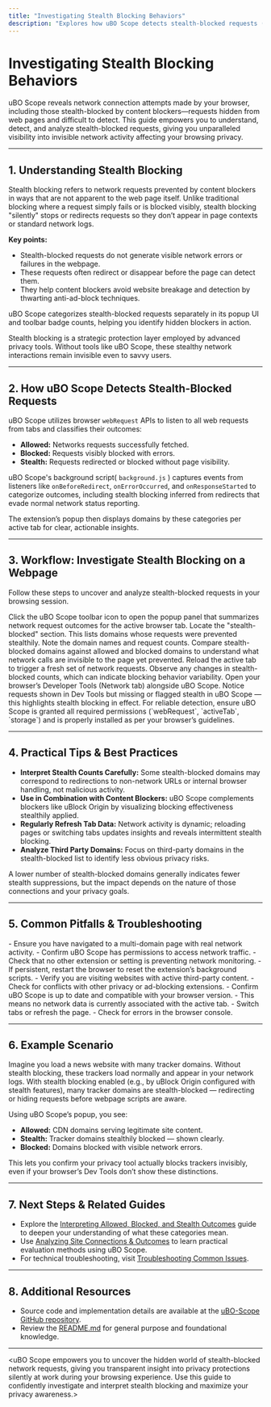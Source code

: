 ```yaml
---
title: "Investigating Stealth Blocking Behaviors"
description: "Explores how uBO Scope detects stealth-blocked requests (those not easily visible to web pages). Offers practical advice for uncovering invisible network interactions, even when content blockers hide their actions."
---
```


# Investigating Stealth Blocking Behaviors

uBO Scope reveals network connection attempts made by your browser, including those stealth-blocked by content blockers—requests hidden from web pages and difficult to detect. This guide empowers you to understand, detect, and analyze stealth-blocked requests, giving you unparalleled visibility into invisible network activity affecting your browsing privacy.

---

## 1. Understanding Stealth Blocking

Stealth blocking refers to network requests prevented by content blockers in ways that are not apparent to the web page itself. Unlike traditional blocking where a request simply fails or is blocked visibly, stealth blocking "silently" stops or redirects requests so they don’t appear in page contexts or standard network logs.

**Key points:**
- Stealth-blocked requests do not generate visible network errors or failures in the webpage.
- These requests often redirect or disappear before the page can detect them.
- They help content blockers avoid website breakage and detection by thwarting anti-ad-block techniques.

uBO Scope categorizes stealth-blocked requests separately in its popup UI and toolbar badge counts, helping you identify hidden blockers in action.

<Tip>
Stealth blocking is a strategic protection layer employed by advanced privacy tools. Without tools like uBO Scope, these stealthy network interactions remain invisible even to savvy users.
</Tip>

---

## 2. How uBO Scope Detects Stealth-Blocked Requests

uBO Scope utilizes browser `webRequest` APIs to listen to all web requests from tabs and classifies their outcomes:

- **Allowed:** Networks requests successfully fetched.
- **Blocked:** Requests visibly blocked with errors.
- **Stealth:** Requests redirected or blocked without page visibility.

uBO Scope's background script( `background.js` ) captures events from listeners like `onBeforeRedirect`, `onErrorOccurred`, and `onResponseStarted` to categorize outcomes, including stealth blocking inferred from redirects that evade normal network status reporting.

The extension’s popup then displays domains by these categories per active tab for clear, actionable insights.

---

## 3. Workflow: Investigate Stealth Blocking on a Webpage

Follow these steps to uncover and analyze stealth-blocked requests in your browsing session.

<Steps>
<Step title="Open uBO Scope Popup">
Click the uBO Scope toolbar icon to open the popup panel that summarizes network request outcomes for the active browser tab.
</Step>
<Step title="Review the Stealth Section">
Locate the "stealth-blocked" section. This lists domains whose requests were prevented stealthily. Note the domain names and request counts.
</Step>
<Step title="Compare with Allowed and Blocked">
Compare stealth-blocked domains against allowed and blocked domains to understand what network calls are invisible to the page yet prevented.
</Step>
<Step title="Refresh or Navigate the Page">
Reload the active tab to trigger a fresh set of network requests. Observe any changes in stealth-blocked counts, which can indicate blocking behavior variability.
</Step>
<Step title="Use Browser Dev Tools in Tandem">
Open your browser’s Developer Tools (Network tab) alongside uBO Scope. Notice requests shown in Dev Tools but missing or flagged stealth in uBO Scope — this highlights stealth blocking in effect.
</Step>
</Steps>

<Check>
For reliable detection, ensure uBO Scope is granted all required permissions (`webRequest`, `activeTab`, `storage`) and is properly installed as per your browser’s guidelines.
</Check>

---

## 4. Practical Tips & Best Practices

- **Interpret Stealth Counts Carefully:** Some stealth-blocked domains may correspond to redirections to non-network URLs or internal browser handling, not malicious activity.
- **Use in Combination with Content Blockers:** uBO Scope complements blockers like uBlock Origin by visualizing blocking effectiveness stealthily applied.
- **Regularly Refresh Tab Data:** Network activity is dynamic; reloading pages or switching tabs updates insights and reveals intermittent stealth blocking.
- **Analyze Third Party Domains:** Focus on third-party domains in the stealth-blocked list to identify less obvious privacy risks.

<Tip>
A lower number of stealth-blocked domains generally indicates fewer stealth suppressions, but the impact depends on the nature of those connections and your privacy goals.
</Tip>

---

## 5. Common Pitfalls & Troubleshooting

<AccordionGroup title="Troubleshooting Stealth Blocking Detection">
<Accordion title="Why Is the Stealth Section Empty?">
- Ensure you have navigated to a multi-domain page with real network activity.
- Confirm uBO Scope has permissions to access network traffic.
- Check that no other extension or setting is preventing network monitoring.
- If persistent, restart the browser to reset the extension’s background scripts.
</Accordion>
<Accordion title="Stealth Count Never Changes After Reload">
- Verify you are visiting websites with active third-party content.
- Check for conflicts with other privacy or ad-blocking extensions.
- Confirm uBO Scope is up to date and compatible with your browser version.
</Accordion>
<Accordion title="Popup Shows No Data or 'NO DATA' Message">
- This means no network data is currently associated with the active tab.
- Switch tabs or refresh the page.
- Check for errors in the browser console.
</Accordion>
</AccordionGroup>

---

## 6. Example Scenario

Imagine you load a news website with many tracker domains. Without stealth blocking, these trackers load normally and appear in your network logs. With stealth blocking enabled (e.g., by uBlock Origin configured with stealth features), many tracker domains are stealth-blocked — redirecting or hiding requests before webpage scripts are aware.

Using uBO Scope’s popup, you see:
- **Allowed:** CDN domains serving legitimate site content.
- **Stealth:** Tracker domains stealthily blocked — shown clearly.
- **Blocked:** Domains blocked with visible network errors.

This lets you confirm your privacy tool actually blocks trackers invisibly, even if your browser’s Dev Tools don’t show these distinctions.

---

## 7. Next Steps & Related Guides

- Explore the [Interpreting Allowed, Blocked, and Stealth Outcomes](/guides-main/everyday-use-patterns/interpreting-request-outcomes) guide to deepen your understanding of what these categories mean.
- Use [Analyzing Site Connections & Outcomes](/guides-main/everyday-use-patterns/analyzing-network-connections) to learn practical evaluation methods using uBO Scope.
- For technical troubleshooting, visit [Troubleshooting Common Issues](/getting-started/validation-support/troubleshooting).

---

## 8. Additional Resources

- Source code and implementation details are available at the [uBO-Scope GitHub repository](https://github.com/gorhill/uBO-Scope).
- Review the [README.md](README.md) for general purpose and foundational knowledge.

---

<uBO Scope empowers you to uncover the hidden world of stealth-blocked network requests, giving you transparent insight into privacy protections silently at work during your browsing experience. Use this guide to confidently investigate and interpret stealth blocking and maximize your privacy awareness.>